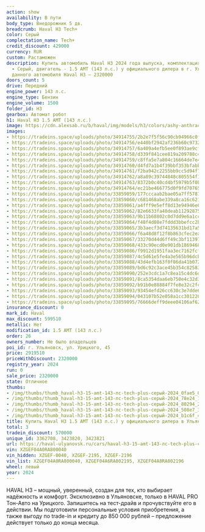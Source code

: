 ```yaml
---
action: show
availability: В пути
body_type: Внедорожник 5 дв.
breadcrumb: Haval H3 Tech+
color: Серый
complectation_name: Tech+
credit_discount: 429000
currency: RUR
custom: Растаможен
description: Купить автомобиль Haval H3 2024 года выпуска, комплектация Tech+, цвет
  - Серый, двигатель - 1.5 AMT (143 л.с.) у официального дилера в г. Ульяновск. Стоимость
  данного автомобиля Haval H3 – 2320000
doors_count: 5
drive: Передний
engine_power: 143 л.с.
engine_type: Бензин
engine_volume: 1500
folder_id: H3
gearbox: Автомат робот
h1: Haval H3 1.5 AMT (143 л.с.)
image: https://cdn.alexsab.ru/b/haval/img/models/h3/colors/ashy-anthracite.webp
images:
- https://tradeins.space/uploads/photo/34914755/2b2e7f5f56c90cb94966c0fd1a20fae5.jpg
- https://tradeins.space/uploads/photo/34914756/e440bf2942af236b60c97324c8778e24.jpg
- https://tradeins.space/uploads/photo/34914757/6a409a4efb5ee0f893ae9cf633880294.jpg
- https://tradeins.space/uploads/photo/34914758/d339f841cee819a209788c42c52508e7.jpg
- https://tradeins.space/uploads/photo/34914759/c8ffa5e7a804c16664de7e41234b1c6f.jpg
- https://tradeins.space/uploads/photo/34914760/d4fd7a1b4f39bbf353bfabb4b41cff1b.jpg
- https://tradeins.space/uploads/photo/34914761/f2ba942c2255bb9cc5d94f7c6f7df027.jpg
- https://tradeins.space/uploads/photo/34914762/a8a89c39744848c805554f143ee4053a.jpg
- https://tradeins.space/uploads/photo/34914763/8372b0c40cd4bf5979b5f0bcf9b8d22a.jpg
- https://tradeins.space/uploads/photo/34914764/ec21be466775d0f9fd7076580951b5c1.jpg
- https://tradeins.space/uploads/photo/33859059/177cccaab2bae05a7ff57813c4215bde.jpg
- https://tradeins.space/uploads/photo/33859060/c681468abe339a8ca16c621751055f7e.jpg
- https://tradeins.space/uploads/photo/33859061/a4fff9e5eff8d13e94946e6c74544bb3.jpg
- https://tradeins.space/uploads/photo/33859062/82e6633fa40deab11292875dd070a57e.jpg
- https://tradeins.space/uploads/photo/33859063/9b11b68802c0d7dd9e6a1cc5f00b0460.jpg
- https://tradeins.space/uploads/photo/33859064/f48f4d08e7fddd3bbefcc2b54f589927.jpg
- https://tradeins.space/uploads/photo/33859065/3b3aecf3d74135631bd17a57a180095d.jpg
- https://tradeins.space/uploads/photo/33859066/f6a48d8f12f8b863cfec2eab4f73175b.jpg
- https://tradeins.space/uploads/photo/33859067/33270d44d6ff49c3bf11397afe32233b.jpg
- https://tradeins.space/uploads/photo/33859068/433c90ecd0e901db1869468723460d77.jpg
- https://tradeins.space/uploads/photo/33859086/f9912d1951faa3ec7162fcf915c729ea.jpg
- https://tradeins.space/uploads/photo/33859087/4c5d61e5fe4a3e565b96dcbfe85bab5a.jpg
- https://tradeins.space/uploads/photo/33859088/43d4efb163f0f86da41b0729ff470f11.jpg
- https://tradeins.space/uploads/photo/33859089/bd6c92c3ace45b354c8258344846768a.jpg
- https://tradeins.space/uploads/photo/33859090/252e3cdc1a7c8ea15c4dc6d73c85e0d0.jpg
- https://tradeins.space/uploads/photo/33859091/8ca5354daa6eb750e4c32d363fb86c42.jpg
- https://tradeins.space/uploads/photo/33859092/b91b0e88884f7fe8e32c2fce00b30ab2.jpg
- https://tradeins.space/uploads/photo/33859093/93454efd26cc630c3e7dde6c40e0cd41.jpg
- https://tradeins.space/uploads/photo/33859094/043107b52e058a1cc301220220333407.jpg
- https://tradeins.space/uploads/photo/33859095/76666deff9deee04106af628629028c0.jpg
insurance_discount: 0
mark_id: Haval
max_discount: 599510
metallic: Нет
modification_id: 1.5 AMT (143 л.с.)
order: 26
owners_number: Не было владельцев
poi_id: г. Ульяновск, ул. Урицкого, 45
price: 2919510
priceWithDiscount: 2320000
registry_year: 2024
run: 0
sale_price: 2320000
state: Отличное
thumbs:
- /img/thumbs/thumb_haval-h3-15-amt-143-лс-tech-plus-серый-2024_0fae5_0.webp
- /img/thumbs/thumb_haval-h3-15-amt-143-лс-tech-plus-серый-2024_78e24_1.webp
- /img/thumbs/thumb_haval-h3-15-amt-143-лс-tech-plus-серый-2024_80294_2.webp
- /img/thumbs/thumb_haval-h3-15-amt-143-лс-tech-plus-серый-2024_508e7_3.webp
- /img/thumbs/thumb_haval-h3-15-amt-143-лс-tech-plus-серый-2024_b1c6f_4.webp
title: Купить Haval H3 1.5 AMT (143 л.с.) у официального дилера в Ульяновске
total: 3
tradein_discount: 570000
unique_id: 3362708, 3423820, 3423821
url: https://haval-ulyanovsk.ru/cars/haval-h3-15-amt-143-лс-tech-plus-серый-2024/
vin: XZGEF04A0RA800040
vin_hidden: XZGEF-0040, XZGEF-2195, XZGEF-2196
vin_list: XZGEF04A0RA800040, XZGEF04A6RA802195, XZGEF04A8RA802196
wheel: левый
year: 2024
---
```

HAVAL H3 – мощный, уверенный, создан для тех, кто выбирает надёжность и комфорт. Эксклюзивно в Ульяновске, только в HAVAL PRO Тон-Авто на Урицкого. Запишитесь на тест-драйв и прочувствуйте его в действии. Мы подготовили персональные условия приобретения, а также выгоду по trade-in и кредиту до 850 000 рублей – предложение действует только до конца месяца.
